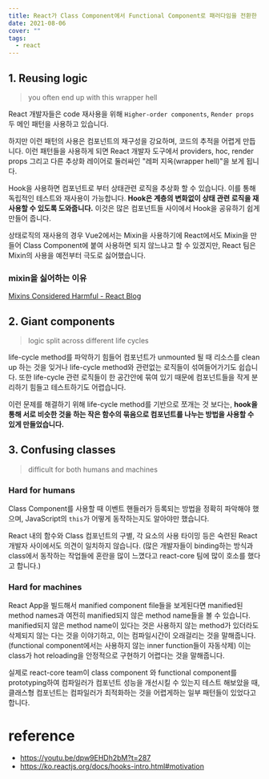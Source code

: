 ```yaml
---
title: React가 Class Component에서 Functional Component로 패러다임을 전환한 이유
date: 2021-08-06
cover: ""
tags:
  - react
---
```

## 1. Reusing logic

> you often end up with this wrapper hell

React 개발자들은 code 재사용을 위해 `Higher-order components`, `Render props` 두 메인 패턴을 사용하고 있습니다.

하지만 이런 패턴의 사용은 컴포넌트의 재구성을 강요하며, 코드의 추적을 어렵게 만듭니다. 이런 패턴들을 사용하게 되면 React 개발자 도구에서 providers, hoc, render props 그리고 다른 추상화 레이어로 둘러싸인 "레퍼 지옥(wrapper hell)"을 보게 됩니다.

Hook을 사용하면 컴포넌트로 부터 상태관련 로직을 추상화 할 수 있습니다. 이를 통해 독립적인 테스트와 재사용이 가능합니다. **Hook은 계층의 변화없이 상태 관련 로직을 재사용할 수 있도록 도와줍니다.** 이것은 많은 컴포넌트들 사이에서 Hook을 공유하기 쉽게 만들어 줍니다.

상태로직의 재사용의 경우 Vue2에서는 Mixin을 사용하기에 React에서도 Mixin을 만들어 Class Component에 붙여 사용하면 되지 않느냐고 할 수 있겠지만, React 팀은 Mixin의 사용을 예전부터 극도로 싫어했습니다.

### mixin을 싫어하는 이유

[Mixins Considered Harmful - React Blog](https://ko.reactjs.org/blog/2016/07/13/mixins-considered-harmful.html)

## 2. Giant components

> logic split across different life cycles

life-cycle method를 파악하기 힘들어 컴포넌트가 unmounted 될 때 리소스를 clean up 하는 것을 잊거나 life-cycle method와 관련없는 로직들이 섞여들어가기도 쉽습니다.
또한 life-cycle 관련 로직들이 한 공간안에 묶여 있기 때문에 컴포넌트들을 작게 분리하기 힘들고 테스트하기도 어렵습니다.

이런 문제를 해결하기 위해 life-cycle method를 기반으로 쪼개는 것 보다는, **hook을 통해 서로 비슷한 것을 하는 작은 함수의 묶음으로 컴포넌트를 나누는 방법을 사용할 수 있게 만들었습니다.**

## 3. Confusing classes

> difficult for both humans and machines

### Hard for humans

Class Component를 사용할 때 이벤트 핸들러가 등록되는 방법을 정확히 파악해야 했으며, JavaScript의 `this`가 어떻게 동작하는지도 알아야만 했습니다.

React 내의 함수와 Class 컴포넌트의 구별, 각 요소의 사용 타이밍 등은 숙련된 React 개발자 사이에서도 의견이 일치하지 않습니다. (많은 개발자들이 binding하는 방식과 class에서 동작하는 작업들에 혼란을 많이 느꼈다고 react-core 팀에 많이 호소를 했다고 합니다.)

### Hard for machines

React App을 빌드해서 manified component file들을 보게된다면 manified된 method names과 여전히 manified되지 않은 method name들을 볼 수 있습니다. manified되지 않은 method name이 있다는 것은 사용하지 않는 method가 있더라도 삭제되지 않는 다는 것을 이야기하고, 이는 컴파일시간이 오래걸리는 것을 말해줍니다.(functional component에서는 사용하지 않는 inner function들이 자동삭제) 이는 class가 hot reloading을 안정적으로 구현하기 어렵다는 것을 말해줍니다.

실제로 react-core team이 class component 와 functional component를 prototyping하여 컴파일러가 컴포넌트 성능을 개선시킬 수 있는지 테스트 해보았을 때, 클래스형 컴포넌트는 컴파일러가 최적화하는 것을 어렵게하는 일부 패턴들이 있었다고 합니다.

# reference

- https://youtu.be/dpw9EHDh2bM?t=287
- https://ko.reactjs.org/docs/hooks-intro.html#motivation
